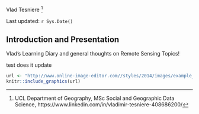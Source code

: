 Vlad Tesniere [^index-1]

[^index-1]: UCL Department of Geography, MSc Social and Geographic Data Science, https://www.linkedin.com/in/vladimir-tesniere-408686200/

Last updated: `r Sys.Date()`

## Introduction and Presentation {.unnumbered}

Vlad's Learning Diary and general thoughts on Remote Sensing Topics!

test does it update

```r
url <- "http://www.online-image-editor.com//styles/2014/images/example_image.png"
knitr::include_graphics(url)


```
